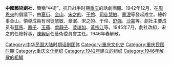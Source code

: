 '''中國藝術劇社'''，簡稱“中術”，抗日战争时期[[重庆|重庆]]的話劇團體。1942年12月，在[[周恩來|周恩來]]的倡議下，由[[夏衍|夏衍]]、[[金山_(演员)|金山]]、[[宋之的|宋之的]]、[[于伶|于伶]]、[[司徒慧敏|司徒慧敏]]、[[章泯|章泯]]等發起成立。總幹事金山，領導成員有司徒慧敏、章泯、宋之的、于伶、[[舒強|舒強]]、[[沙蒙|沙蒙]]等。劇社主要成员有[[藍馬|藍馬]]、[[鳳子|鳳子]]、[[玉蘋|玉蘋]]、[[虞靜子|虞靜子]]、[[凌琯如|凌琯如]]、[[黃宗江|黃宗江]]等。1945年7月，劇社改組，宋之的任總幹事，[[陳鯉庭|陳鯉庭]]任藝術委員會主任。1946年春解散。 

[[Category:中华民国大陆时期话剧团体|Category:中华民国大陆时期话剧团体]]
[[Category:重庆文化史|Category:重庆文化史]]
[[Category:重庆民国时期|Category:重庆民国时期]]
[[Category:重庆文化组织|Category:重庆文化组织]]
[[Category:1942年建立的组织|Category:1942年建立的组织]]
[[Category:1946年解散的組織|Category:1946年解散的組織]]